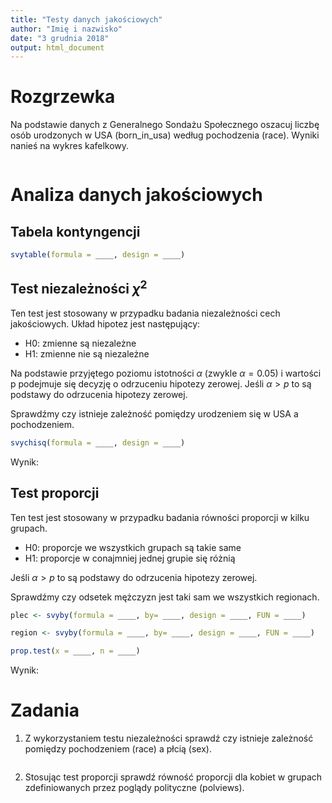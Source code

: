 ```yaml
---
title: "Testy danych jakościowych"
author: "Imię i nazwisko"
date: "3 grudnia 2018"
output: html_document
---
```


# Rozgrzewka

Na podstawie danych z Generalnego Sondażu Społecznego oszacuj liczbę osób urodzonych w USA (born_in_usa) według pochodzenia (race). Wyniki nanieś na wykres kafelkowy.

```r

```

# Analiza danych jakościowych

## Tabela kontyngencji

```r
svytable(formula = ____, design = ____)
```

## Test niezależności $\chi^2$

Ten test jest stosowany w przypadku badania niezależności cech jakościowych. Układ hipotez jest następujący:

- H0: zmienne są niezależne 
- H1: zmienne nie są niezależne

Na podstawie przyjętego poziomu istotności $\alpha$ (zwykle $\alpha=0.05$) i wartości p podejmuje się decyzję o odrzuceniu hipotezy zerowej. Jeśli $\alpha > p$ to są podstawy do odrzucenia hipotezy zerowej.

Sprawdźmy czy istnieje zależność pomiędzy urodzeniem się w USA a pochodzeniem.

```r
svychisq(formula = ____, design = ____)
```

Wynik:

## Test proporcji

Ten test jest stosowany w przypadku badania równości proporcji w kilku grupach.

- H0: proporcje we wszystkich grupach są takie same
- H1: proporcje w conajmniej jednej grupie się różnią

Jeśli $\alpha > p$ to są podstawy do odrzucenia hipotezy zerowej.

Sprawdźmy czy odsetek mężczyzn jest taki sam we wszystkich regionach.

```r
plec <- svyby(formula = ____, by= ____, design = ____, FUN = ____)

region <- svyby(formula = ____, by= ____, design = ____, FUN = ____)

prop.test(x = ____, n = ____)

```

Wynik: 

# Zadania

1. Z wykorzystaniem testu niezależności sprawdź czy istnieje zależność pomiędzy pochodzeniem (race) a płcią (sex).

```r

```


2. Stosując test proporcji sprawdź równość proporcji dla kobiet w grupach zdefiniowanych przez poglądy polityczne (polviews).

```r

```

